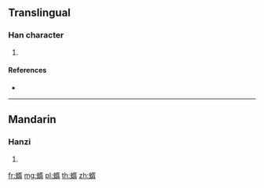 {{character info/new}}
==Translingual==

===Han character===
{{Han char|rn=142|rad=虫|as=09|sn=15|four=57122|canj=LINOB}}

# {{defn|Han|sort=虫09}}

====References====
* {{Han ref|kx=1089.040|dkj=33258|dj=0000.555|hdz=42874.080|uh=8751|ud=34641|bh=E7AD|bd=59309}}

----

==Mandarin==

===Hanzi===
{{cmn-hanzi|pin=[[lì]] ([[li4]]), [[lóng]] ([[long2]]), [[xū]] ([[xu1]])|wg=li<sup>4</sup>, lung<sup>2</sup>, hsü<sup>1</sup>}}

# {{defn|lang=cmn|sort=虫09}}

[[fr:蝑]]
[[mg:蝑]]
[[pl:蝑]]
[[th:蝑]]
[[zh:蝑]]